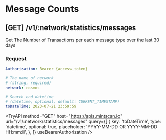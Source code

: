 
# Message Counts

## **[GET]** /v1/:network/statistics/messages

Get The Number of Transactions per each message type over the last 30 days

### Request

```yaml filename="Headers"
Authorization: Bearer {access_token}
```

```yaml filename="Parameters"
# The name of network
# (string, required)
network: cosmos
```

```yaml filename="Queries"
# Search end datetime
# (datetime, optional, default: CURRENT_TIMESTAMP)
toDateTime: 2023-07-21 23:59:59
```

<TryAPI
  method="GET"
  host="https://apis.mintscan.io"
  url="/v1/:network/statistics/messages"
  query={[
    {
      key: 'toDateTime',
      type: 'datetime',
      optional: true,
      placeholder: 'YYYY-MM-DD OR YYYY-MM-DD HH:mm:ii',
    },
  ]}
  useBearerAuthorization
/>
